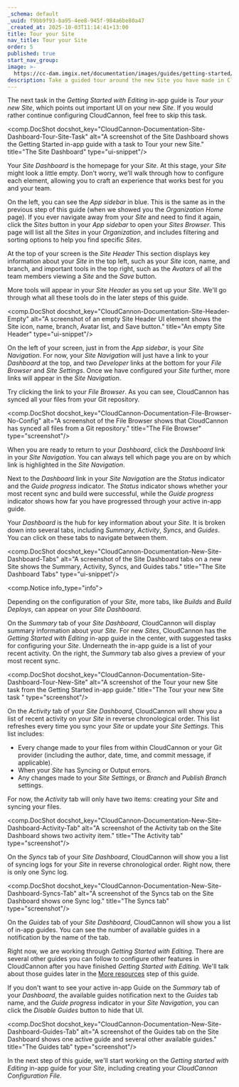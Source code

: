 ```yaml
---
_schema: default
_uuid: f9bb9f93-ba95-4ee8-945f-984a6be80a47
_created_at: 2025-10-03T11:14:41+13:00
title: Tour your Site
nav_title: Tour your Site
order: 5
published: true
start_nav_group:
image: >-
  https://cc-dam.imgix.net/documentation/images/guides/getting-started/guide-thumbnails/CloudCannon-Getting-Started-Thumbnail-Universal.png
description: Take a guided tour around the new Site you have made in CloudCannon.
---
```

The next task in the *Getting Started with Editing* in-app guide is *Tour your new Site*, which points out important UI on your new *Site*. If you would rather continue configuring CloudCannon, feel free to skip this task.

<comp.DocShot docshot_key="CloudCannon-Documentation-Site-Dashboard-Tour-Site-Task" alt="A screenshot of the Site Dashboard shows the Getting Started in-app guide with a task to Tour your new Site." title="The Site Dashboard" type="ui-snippet"/>

Your *Site Dashboard* is the homepage for your *Site*. At this stage, your *Site* might look a little empty. Don't worry, we'll walk through how to configure each element, allowing you to craft an experience that works best for you and your team.

On the left, you can see the *App sidebar* in blue. This is the same as in the previous step of this guide (when we showed you the *Organization Home* page). If you ever navigate away from your *Site* and need to find it again, click the *Sites* button in your *App sidebar* to open your *Sites Browser*. This page will list all the *Sites* in your *Organization*, and includes filtering and sorting options to help you find specific *Sites*.

At the top of your screen is the *Site Header* This section displays key information about your *Site* in the top left, such as your *Site* icon, name, and branch, and important tools in the top right, such as the *Avatars* of all the team members viewing a *Site* and the *Save* button.

More tools will appear in your *Site Header* as you set up your *Site*. We'll go through what all these tools do in the later steps of this guide.

<comp.DocShot docshot_key="CloudCannon-Documentation-Site-Header-Empty" alt="A screenshot of an empty Site Header UI element shows the Site icon, name, branch, Avatar list, and Save button." title="An empty Site Header" type="ui-snippet"/>

On the left of your screen, just in from the *App sidebar*, is your *Site Navigation*. For now, your *Site Navigation* will just have a link to your *Dashboard* at the top, and two *Developer* links at the bottom for your *File Browser* and *Site Settings*. Once we have configured your *Site* further, more links will appear in the *Site Navigation*.

Try clicking the link to your *File Browser*. As you can see, CloudCannon has synced all your files from your Git repository.

<comp.DocShot docshot_key="CloudCannon-Documentation-File-Browser-No-Config" alt="A screenshot of the File Browser shows that CloudCannon has synced all files from a Git repository." title="The File Browser" type="screenshot"/>

When you are ready to return to your *Dashboard*, click the *Dashboard* link in your *Site Navigation*. You can always tell which page you are on by which link is highlighted in the *Site Navigation*.

Next to the *Dashboard* link in your *Site Navigation* are the *Status* indicator and the *Guide progress* indicator. The *Status* indicator shows whether your most recent sync and build were successful, while the *Guide progress* indicator shows how far you have progressed through your active in-app guide.

Your *Dashboard* is the hub for key information about your *Site*. It is broken down into several tabs, including *Summary*, *Activity*, *Syncs*, and *Guides*. You can click on these tabs to navigate between them.

<comp.DocShot docshot_key="CloudCannon-Documentation-New-Site-Dashboard-Tabs" alt="A screenshot of the Site Dashboard tabs on a new Site shows the Summary, Activity, Syncs, and Guides tabs." title="The Site Dashboard Tabs" type="ui-snippet"/>

<comp.Notice info_type="info">
  <p>Depending on the configuration of your <em>Site</em>, more tabs, like <em>Builds</em> and <em>Build Deploys</em>, can appear on your <em>Site Dashboard</em>.</p>
</comp.Notice>

On the *Summary* tab of your *Site Dashboard*, CloudCannon will display summary information about your *Site*. For new *Sites*, CloudCannon has the *Getting Started with Editing* in-app guide in the center, with suggested tasks for configuring your *Site*. Underneath the in-app guide is a list of your recent activity. On the right, the *Summary* tab also gives a preview of your most recent sync.

<comp.DocShot docshot_key="CloudCannon-Documentation-Site-Dashboard-Tour-New-Site" alt="A screenshot of the Tour your new Site task from the Getting Started in-app guide." title="The Tour your new Site task " type="screenshot"/>

On the *Activity* tab of your *Site Dashboard*, CloudCannon will show you a list of recent activity on your *Site* in reverse chronological order. This list refreshes every time you sync your *Site* or update your *Site Settings*. This list includes:

* Every change made to your files from within CloudCannon or your Git provider (including the author, date, time, and commit message, if applicable).
* When your *Site* has Syncing or Output errors.
* Any changes made to your *Site Settings*, or *Branch* and *Publish Branch* settings.

For now, the *Activity* tab will only have two items: creating your *Site* and syncing your files.

<comp.DocShot docshot_key="CloudCannon-Documentation-New-Site-Dashboard-Activity-Tab" alt="A screenshot of the Activity tab on the Site Dashboard shows two activity item." title="The Activity tab" type="screenshot"/>

On the *Syncs* tab of your *Site Dashboard*, CloudCannon will show you a list of syncing logs for your *Site* in reverse chronological order. Right now, there is only one Sync log.

<comp.DocShot docshot_key="CloudCannon-Documentation-New-Site-Dashboard-Syncs-Tab" alt="A screenshot of the Syncs tab on the Site Dashboard shows one Sync log." title="The Syncs tab" type="screenshot"/>

On the *Guides* tab of your *Site Dashboard*, CloudCannon will show you a list of in-app guides. You can see the number of available guides in a notification by the name of the tab.

Right now, we are working through *Getting Started with Editing*. There are several other guides you can follow to configure other features in CloudCannon after you have finished *Getting Started with Editing*. We'll talk about those guides later in the [More resources](/documentation/guides/getting-started-with-editing/more-resources/) step of this guide.

If you don't want to see your active in-app Guide on the *Summary* tab of your *Dashboard*, the available guides notification next to the *Guides* tab name, and the *Guide progress* indicator in your *Site Navigation*, you can click the *Disable Guides* button to hide that UI.

<comp.DocShot docshot_key="CloudCannon-Documentation-New-Site-Dashboard-Guides-Tab" alt="A screenshot of the Guides tab on the Site Dashboard shows one active guide and several other available guides." title="The Guides tab" type="screenshot"/>

In the next step of this guide, we'll start working on the *Getting started with Editing* in-app guide for your *Site*, including creating your *CloudCannon Configuration File*.